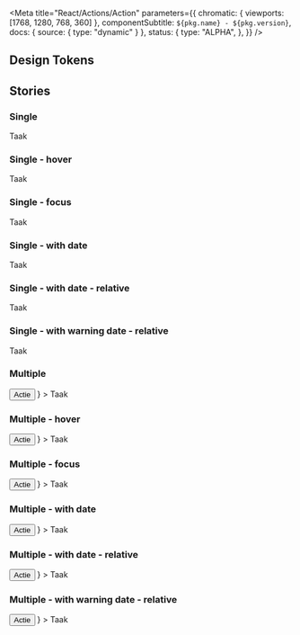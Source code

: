 

<Meta
  title="React/Actions/Action"
  parameters={{
    chromatic: { viewports: [1768, 1280, 768, 360] },
    componentSubtitle: `${pkg.name} - ${pkg.version}`,
    docs: { source: { type: "dynamic" } },
    status: {
      type: "ALPHA",
    },
  }}
/>

<Description markdown={readme} />

## Design Tokens

<DesignTokenDocBlock categoryName="Action" viewType="table" />

## Stories

### Single

<Canvas>
  <Story name="Link">
    <Action link="#example">Taak</Action>
  </Story>
</Canvas>

### Single - hover

<Canvas>
  <Story name="Single - hover">
    <Action link="#example" classNameName="denhaag-action--hover">
      Taak
    </Action>
  </Story>
</Canvas>

### Single - focus

<Canvas>
  <Story name="Single - focus">
    <Action link="#example" classNameName="denhaag-action--focus">
      Taak
    </Action>
  </Story>
</Canvas>

### Single - with date

<Canvas>
  <Story name="Single - with date">
    <Action link="#example" deadline={new Date().setDate(new Date().getDate() + 1)}>
      Taak
    </Action>
  </Story>
</Canvas>

### Single - with date - relative

<Canvas>
  <Story name="Single - with date - relative">
    <Action link="#example" deadline={new Date().setDate(new Date().getDate() + 5)} relativeDate>
      Taak
    </Action>
  </Story>
</Canvas>

### Single - with warning date - relative

<Canvas>
  <Story name="Single - with warning date - relative">
    <Action link="#example" deadline={new Date().setDate(new Date().getDate() + 2)} relativeDate>
      Taak
    </Action>
  </Story>
</Canvas>

### Multiple

<Canvas>
  <Story name="Multiple">
    <Action
      actions={
        <Link href="#example">
          <Button>Actie</Button>
        </Link>
      }
    >
      Taak
    </Action>
  </Story>
</Canvas>

### Multiple - hover

<Canvas>
  <Story name="Multiple - hover">
    <Action
      actions={
        <Link href="#example">
          <Button className="denhaag-button--hover">Actie</Button>
        </Link>
      }
    >
      Taak
    </Action>
  </Story>
</Canvas>

### Multiple - focus

<Canvas>
  <Story name="Multiple - focus">
    <Action
      actions={
        <Link href="#example">
          <Button className="denhaag-button--focus">Actie</Button>
        </Link>
      }
    >
      Taak
    </Action>
  </Story>
</Canvas>

### Multiple - with date

<Canvas>
  <Story name="Multiple - with date">
    <Action
      deadline={new Date().setDate(new Date().getDate() + 1)}
      actions={
        <Link href="#example">
          <Button>Actie</Button>
        </Link>
      }
    >
      Taak
    </Action>
  </Story>
</Canvas>

### Multiple - with date - relative

<Canvas>
  <Story name="Multiple - with date - relative">
    <Action
      relativeDate
      deadline={new Date().setDate(new Date().getDate() + 5)}
      actions={
        <Link href="#example">
          <Button>Actie</Button>
        </Link>
      }
    >
      Taak
    </Action>
  </Story>
</Canvas>

### Multiple - with warning date - relative

<Canvas>
  <Story name="Multiple - with warning date - relative">
    <Action
      relativeDate
      deadline={new Date().setDate(new Date().getDate() + 2)}
      actions={
        <Link href="#example">
          <Button>Actie</Button>
        </Link>
      }
    >
      Taak
    </Action>
  </Story>
</Canvas>
